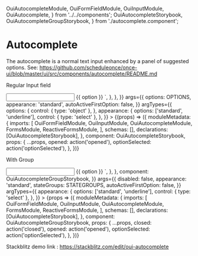   OuiAutocompleteModule,
  OuiFormFieldModule,
  OuiInputModule,
  OuiAutocomplete,
} from '../../components';
  OuiAutocompleteStorybook,
  OuiAutocompleteGroupStorybook,
} from './autocomplete.component';

<Meta title="FORM FIELD/Autocomplete" />

# Autocomplete

The autocomplete is a normal text input enhanced by a panel of suggested options. See: https://github.com/scheduleonce/once-ui/blob/master/ui/src/components/autocomplete/README.md

Regular Input field

<Canvas>
  <Story
    name="Regular"
    height="200px"
    parameters={{
      docs: {
        source: {
          code: `
          <oui-form-field>
            <input oui-input [ouiAutocomplete]="auto" />
          </oui-form-field>
          <oui-autocomplete #auto="ouiAutocomplete">
            <oui-option *ngFor="let option of options" [value]="option">
              {{ option }}
            </oui-option>
          </oui-autocomplete>`,
        },
      },
    }}
    args={{
      options: OPTIONS,
      appearance: 'standard',
      autoActiveFirstOption: false,
    }}
    argTypes={{
      options: {
        control: { type: 'object' },
      },
      appearance: {
        options: ['standard', 'underline'],
        control: { type: 'select' },
      },
    }}
  >
    {(props) => ({
      moduleMetadata: {
        imports: [
          OuiFormFieldModule,
          OuiInputModule,
          OuiAutocompleteModule,
          FormsModule,
          ReactiveFormsModule,
        ],
        schemas: [],
        declarations: [OuiAutocompleteStorybook],
      },
      component: OuiAutocompleteStorybook,
      props: {
        ...props,
        opened: action('opened'),
        optionSelected: action('optionSelected'),
      },
    })}
  </Story>
</Canvas>

With Group

<Canvas>
  <Story
    name="With group"
    height="400px"
    parameters={{
      docs: {
        source: {
          code: `
            <oui-form-field>
              <input oui-input [ouiAutocomplete]="auto" />
            </oui-form-field>
            <oui-autocomplete #auto="ouiAutocomplete">
              <oui-option *ngFor="let option of options" [value]="option">
                {{ option }}
              </oui-option>
            </oui-autocomplete>`,
        },
      },
      component: OuiAutocompleteGroupStorybook,
    }}
    args={{
      disabled: false,
      appearance: 'standard',
      stateGroups: STATEGROUPS,
      autoActiveFirstOption: false,
    }}
    argTypes={{
      appearance: {
        options: ['standard', 'underline'],
        control: { type: 'select' },
      },
    }}
  >
    {props => ({
     moduleMetadata: {
        imports: [
          OuiFormFieldModule,
          OuiInputModule,
          OuiAutocompleteModule,
          FormsModule,
          ReactiveFormsModule,
        ],
        schemas: [],
        declarations: [OuiAutocompleteStorybook],
      },
      component: OuiAutocompleteGroupStorybook,
      props: {
        ...props,
        closed: action('closed'),
        opened: action('opened'),
        optionSelected: action('optionSelected'),
      },
    })}
  </Story>
</Canvas>

Stackblitz demo link : https://stackblitz.com/edit/oui-autocomplete

<ArgsTable of={OuiAutocomplete} />
